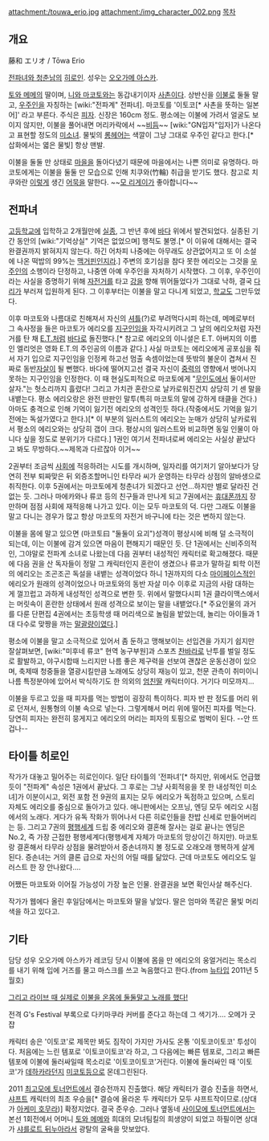 attachment:/touwa_erio.jpg
attachment:/img_character_002.png
[[목차]]
== 개요 ==
藤和 エリオ / Tōwa Erio

[[전파녀와 청춘남]]의 [[히로인]]. 성우는 [[오오가메 아스카]]. 

[[토와 메메]]의 딸이며, [[니와 마코토]]와는 동갑내기이자 [[사촌]]이다. 상반신을 [[이불]]로 둘둘 말고, [[우주]]인을 자칭하는  [wiki:"전파계" 전파녀]. 마코토를 '이토코[* 사촌을 뜻하는 일본어]' 라고 부른다. 주식은 [[피자]]. 신장은 160cm 정도. 평소에는 이불에 가려서 얼굴도 보이지 않지만, 이불을 풀어내면 머리카락에서 ~~[[비듬]]~~ [wiki:"GN입자"입자]가 나온다고 표현할 정도의 [[미소녀]]. 물빛의 [[롱헤어]]는 색깔이 그냥 그대로 우주인 같다고 한다.[* 삽화에서는 엷은 물빛] 항상 맨발.

이불을 둘둘 만 상태로 [[마을]]을 돌아다녔기 때문에 마을에서는 나쁜 의미로 유명하다. 마코토에게는 이불을 둘둘 만 모습으로 인해 치쿠와(竹輪) 취급을 받기도 했다. 참고로 치쿠와란 [http://upload.wikimedia.org/wikipedia/commons/thumb/6/6f/Chikuwa.jpg/250px-Chikuwa.jpg 이렇게] 생긴 [[어묵]]을 말한다. ~~[[메우 메우|모 리게이]]가 좋아합니다~~

== 전파녀 ==
[[고등학교]]에 입학하고 2개월만에 [[실종]], 그 반년 후에 [[바다]] 위에서 발견되었다. 실종된 기간 동안의 [wiki:"기억상실" 기억은 없었으며] 행적도 불명.[* 이 이유에 대해서는 결국 완결권까지 밝혀지지 않는다. 하긴 어차피 나중에는 아무래도 상관없어지고 또 이 소설에 나온 떡밥의 99%는 [[맥거핀]]인지라.] 주변의 호기심을 참다 못한 에리오는 그것을 [[우주인]]의 소행이라 단정하고, 나중엔 아예 우주인을 자처하기 시작했다. 그 이후, 우주인이라는 사실을 증명하기 위해 [[자전거]]를 타고 [[강]]을 향해 뛰어들었다가 그대로 낙하, 결국 [[다리]]가 부러져 입원하게 된다. 그 이후부터는 이불을 말고 다니게 되었고, [[학교]]도 그만두었다.

이후 마코토와 나름대로 친해져서 자신의 [[셔틀]](?)로 부려먹다시피 하는데, 메메로부터 그 속사정을 들은 마코토가 에리오를 [[지구]]인임을 자각시키려고 그 날의 에리오처럼 자전거를 탄 채 [[E.T.]]처럼 [[바다]]로 돌진했다.[* 참고로 에리오의 이니셜은 E.T. 아버지의 이름인 엘리엇은 영화 E.T.의 주인공의 이름과 같다.]
사실 마코토는 에리오에게 공포심을 줘서 자기 입으로 지구인임을 인정케 하고선 멈출 속셈이었는데 뜻밖의 불운이 겹쳐서 진짜로 동반[[자살]]이 될 뻔했다. 바다에 떨어지고선 결국 자신이 [[중력]]의 영향에서 벗어나지 못하는 지구인임을 인정한다. 이 때 현실도피적으로 마코토에게 "[[무인도]]에서 둘이서만 살자."는 헛소리까지 흘렸다! 그리고 가치관 혼란으로 날카로워진건지 상당히 기 센 말을 내뱉는다. 평소 에리오랑은 완전 딴판인 말투(특히 마코토의 말에 강하게 태클을 건다.) 아마도 충격으로 인해 기억이 잃기전 에리오의 성격인듯 하다.(작중에서도 기억을 잃기전에는 독설가였다고 한다.)[* 이 부분의 일러스트의 에리오는 눈매가 상당히 날카로워서 평소의 에리오와는 상당히 갭이 크다. 평상시의 일러스트와 비교하면 동일 인물이 아니다 싶을 정도로 분위기가 다르다.] 1권인 여기서 전파녀로써 에리오는 사실상 끝났다고 봐도 무방하다.~~제목과 다르잖아 이거~~

2권부터 조금씩 [[사회]]에 적응하려는 시도를 개시하며, 일자리를 여기저기 알아보다가 당연히 전부 퇴짜맞은 뒤 외증조할머니인 타무라 씨가 운영하는 타무라 상점의 알바생으로 취직한다. 이후 5권에서는 마코토에게 청춘녀가 되겠다고 선언…하지만 별로 달라진 건 없는 듯. 그러나 마에카와나 류코 등의 친구들과 만나게 되고 7권에서는 [[휴대폰]]까지 장만하며 점점 사회에 재적응해 나가고 있다. 이는 모두 마코토의 덕. 다만 그래도 이불을 말고 다니는 경우가 많고 항상 마코토의 자전거 바구니에 타는 것은 변하지 않는다.

이불을 몸에 말고 있으면 (마코토曰 "둘둘이 요괴")성격이 평상시에 비해 덜 소극적이 되는데, 이는 이불에 감겨 있으면 마음이 편해지기 때문인 듯. 단 1권에서는 신비주의적인, 그야말로 전파계 소녀로 나왔는데 다음 권부터 내성적인 캐릭터로 확고해졌다. 때문에 다음 권을 산 독자들이 정말 그 캐릭터인지 혼란이 생겼으나 류코가 말하길 퇴학 이전의 에리오는 조곤조곤 독설을 내뱉는 성격이었다 하니 1권까지의 다소 [[마이페이스]]적인 에리오가 원래의 성격이었으나 마코토와의 동반 자살 미수 이후로 지금의 사람 대하는 게 껄끄럽고 과하게 내성적인 성격으로 변한 듯. 위에서 말했다시피 1권 클라이맥스에서는 머릿속이 혼란한 상태에서 원래 성격으로 보이는 말을 내뱉었다.[* 주요인물의 과거를 다룬 단편집 4권에서는 초등학생 때 머리색으로 놀림을 밭았는데, 놀리는 아이들과 1대 다수로 맞짱을 까는 [[말괄량이]]였다.] 

평소에 이불을 말고 소극적으로 있어서 좀 둔하고 맹해보이는 선입견을 가지기 쉽지만 잘살펴보면, [wiki:"미후네 류코" 현역 농구부원]과 스포츠 [[찬바라]]로 난투를 벌일 정도로 활발하고, 야구시합때 느리지만 나름 좋은 제구력을 선보여 괜찮은 운동신경이 있으며, 축제때 청중들을 열광시킬만큼 노래에도 상당히 재능이 있고, 천문 관측이 취미이니 나름 특정분야에 있어서 박식하기도 한 의외의 [[엄친딸]] 캐릭터이다. 거기다 미모까지...

이불을 두르고 있을 때 피자를 먹는 방법이 굉장히 특이하다. 피자 반 판 정도를 머리 위로 던져서, 원통형의 이불 속으로 넣는다. 그렇게해서 머리 위에 떨어진 피자를 먹는다. 당연히 피자는 완전히 뭉게지고 에리오의 머리는 피자의 토핑으로 범벅이 된다. --안 뜨겁나--

== 타이틀 히로인 ==
작가가 대놓고 밀어주는 히로인이다. 일단 타이틀의 '전파녀'[* 하지만, 위에서도 언급했듯이 "전파계" 속성은 1권에서 끝났다. 그 후로는 그냥 사회적응을 못 한 내성적인 미소녀]가 이분이시고, 외전 포함 전 9권의 표지는 모두 에리오가 독점하고 있으며, 스토리 자체도 에리오를 중심으로 돌아가고 있다. 애니판에서는 오프닝, 엔딩 모두 에리오 시점에서의 노래다. 게다가 유독 작화가 뛰어나서 다른 히로인들을 찬밥 신세로 만들어버리는 등. 그리고 7권의 [[평행세계]] 드립 중 에리오와 결혼해 잘사는 걸로 끝나는 엔딩은 No.2, 즉 가장 근접한 평행세계다(평행세계 자체가 마코토의 망상이긴 하지만). 마코토랑 결혼해서 타무라 상점을 물려받아서 증손녀까지 볼 정도로 오래오래 행복하게 살게 된다. 증손녀는 거의 클론 급으로 자신의 어릴 때를 닮았다. 근데 마코토도 에리오도 일러스트 한 장 안나왔다….

어쨌든 마코토와 이어질 가능성이 가장 높은 인물. 완결권을 보면 확인사살 해주신다.

작가가 웹에다 올린 후일담에서는 마코토와 딸을 낳았다. 딸은 엄마와 똑같은 물빛 머리색을 하고 있다고.
== 기타 ==
담당 성우 오오가메 아스카가 레코딩 당시 이불에 몸을 만 에리오의 웅얼거리는 목소리를 내기 위해 입에 거즈를 물고 마스크를 쓰고 녹음했다고 한다.(from [[뉴타입]] 2011년 5월호)

[http://www.youtube.com/watch?v=JantheB4Ny0 그리고 라이브 때 실제로 이불을 온몸에 둘둘말고 노래를 했다!]

전격 G's Festival 부록으로 다키마쿠라 커버를 준다고 하는데 그 색기가…. 오메가 굿쟙

캐릭터 송은 '이토코'로 제목만 봐도 짐작이 가지만 가사도 온통 '이토코이토코' 투성이다. 처음에는 느린 템포로 '이토코이토코'라 하고, 그 다음에는 빠른 템포로, 그리고 빠른 템포에 이불에 둘러싸일때 목소리로 '이토코이토코'거린다. 이불에 둘러싸인 때 '이토코'가 [[데하카]]라던지 [[미코토]]등으로 몬데그린된다.

2011 [[최고모에 토너먼트]]에서 결승전까지 진출했다. 해당 캐릭터가 결승 진출을 하면서, [[샤프트]] 캐릭터의 최초 우승을[* 결승에 올라온 두 캐릭터가 모두 샤프트작이므로.(상대가 [[아케미 호무라]])] 확정지었다. 결국 준우승.
그러나 옆동네 [[사이모에 토너먼트]]에서는 본선 1회전에서 어머니 [[토와 메메]]와 희대의 모녀팀킬의 희생양이 되었고 하필이면 상대가 [[샤를로트 뒤누아]]라서 광탈의 굴욕을 맛보았다. 
